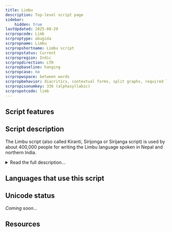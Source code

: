 ```yaml
---
title: Limbu
description: Top-level script page
sidebar:
    hidden: true
lastUpdated: 2025-08-29
scrpropcode: Limb
scrproptype: abugida
scrpropname: Limbu
scrpropshortname: Limbu script
scrpropstatus: Current
scrpropregion: Indic
scrpropdirection: LTR
scrpropbaseline: hanging
scrpropcase: no
scrpropwspace: between words
scrpropbehavior: diacritics, contextual forms, split graphs, required ligatures
scrpropisonumkey: 336 (alphasyllabic)
scrpropotcode: limb
---
```



## Script features

<ScriptInfo />

## Script description

The Limbu script (also called Kiranti, Sirijonga or Sirijanga script) is used by about 400,000 people for writing the Limbu language spoken in Nepal and northern India.

<details>
<summary>Read the full description...</summary>The Limbu language is also written in the Devanagari script. It was first brought to the attention of the wider world by the scholars Francis Buchanan Hamilton, A. Campbell and Brian Hodgson in the mid to late 19th century. The origins of the script are unknown; it is evident from its structure that it is of Brahmic derivation, and appears to be closely related to the Lepcha script. Limbu folklore relates that in the 9th century the Limbu king Sirijanga prayed to the goddess Saravati for wisdom as to how to devise a script for his people, and in response she revealed the story of creation to him, written in the script. The original script was modified in the mid 20th century by Imansin Cemjon and B.B. Subba, who increased the number of signs and re-assigned new values to some of the original symbols.

The Limbu script is an abugida; every letter represents a CV syllable having the inherent vowel [ɔ]. There are six other vowel sounds used in the Limbu language, [i, e, ɛ, a, o, u], which are represented using a vowel diacritic above, below or to the right of the base letter. This diacritic overrides the inherent [ɔ] vowel. There is also a diacritic mark for representing [ɔ], which is not regularly used as it is somewhat redundant. Syllable-initial vowels are written using a vowel-carrier, which in its unmarked form represents syllable-initial [ɔ], modified by the appropriate vowel diacritic.

There are twenty-eight basic consonant letters, which are not arranged in any standard canonical order. Three letters, _y_, _r_ and _w_, also have a post-consonantal subjoining form which can be used for writing consonant clusters. The vowel which follows a consonant cluster is written above the first consonant in the cluster. For example to represent [kwa] the base letter _k_ is written with the _a_ diacritic above it and the subjoining form of _w_ to the right of the _k+a_ stack. There is no [kwa]/[kaw] ambiguity in this cluster; [kaw] would be written using the syllable-final form of _w_.

<span style='color: red'>_Missing image: LimbuKWA.png_</span>

Syllable-final consonants can be written in one of two ways; eight letters, _k_, _ng_, _t_, _n_, _p_, _m_, _r_ and _l_ have a special "small" form for use at the end of a syllable. These letters do not contain an inherent vowel. Other syllable-final consonants are found mostly in loan words and are written with the letter's full form and the _sa-i_ diacritic, which among its other functions cancels the inherent vowel in a consonant.

Vowel length is distinctive in spoken Limbu. A long vowel in open syllables is represented in writing by means of the _kemphreng_ symbol over the initial letter. _Kemphreng_ can also be written above the initial letters of closed syllables having a long vowel, if the closing consonant is written in its "small" form. Alternatively, the closing consonant can be marked by the _sa-i_ sign, which in this context indicates both that the [ɔ] vowel inherent in that letter has been muted and that the preceding vowel is long. 

As well as _kemphreng_ and _sa-i_, a diacritic called _mukphren_ is used, for representing glottalization; in practice this normally means a glottal stop is pronounced at the same time as a final consonant.

There is a script-specific set of numerals 0-9, but Devanagari and Latin numerals are also used; often together in the same text.

The double danda, a double vertical line, is used at the end of sentences. A Limbu question mark and exclamation mark are also used, especially by Sikkimese writers.
</details>

## Languages that use this script

<WsList script='Limb' wsMax='5' />

## Unicode status

_Coming soon..._

## Resources

<ScriptResources detailSummary='seemore' />

